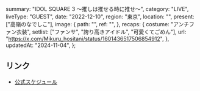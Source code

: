   summary: "IDOL SQUARE 3 〜推しは推せる時に推せ〜",
  category: "LIVE",
  liveType: "GUEST",
  date: "2022-12-10",
  region: "東京",
  location: "",
  present: ["高嶺のなでしこ"],
  image: {
    path: "",
    ref: "",
  },
  recaps: {
    costume: "アンチファン衣装",
    setlist: ["ファンサ", "誇り高きアイドル", "可愛くてごめん"],
    url: "https://x.com/Mikuru_hositani/status/1601436517506854912",
  },
  updatedAt: "2024-11-04",
};

## リンク

- [公式スケジュール](https://takanenonadeshiko.jp/?p=564)
